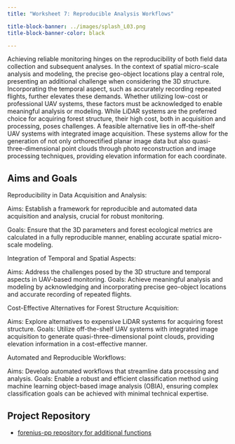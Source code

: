 ```yaml
---
title: "Worksheet 7: Reproducible Analysis Workflows"

title-block-banner: ../images/splash_L03.png
title-block-banner-color: black

---
```




Achieving reliable monitoring hinges on the reproducibility of both field data collection and subsequent analyses. In the context of spatial micro-scale analysis and modeling, the precise geo-object locations play a central role, presenting an additional challenge when considering the 3D structure. Incorporating the temporal aspect, such as accurately recording repeated flights, further elevates these demands. Whether utilizing low-cost or professional UAV systems, these factors must be acknowledged to enable meaningful analysis or modeling. While LiDAR systems are the preferred choice for acquiring forest structure, their high cost, both in acquisition and processing, poses challenges. A feasible alternative lies in off-the-shelf UAV systems with integrated image acquisition. These systems allow for the generation of not only orthorectified planar image data but also quasi-three-dimensional point clouds through photo reconstruction and image processing techniques, providing elevation information for each coordinate.

## Aims and Goals

Reproducibility in Data Acquisition and Analysis:

Aims: Establish a framework for reproducible and automated data acquisition and analysis, crucial for robust monitoring.

Goals: Ensure that the 3D parameters and forest ecological metrics are calculated in a fully reproducible manner, enabling accurate spatial micro-scale modeling.

Integration of Temporal and Spatial Aspects:

Aims: Address the challenges posed by the 3D structure and temporal aspects in UAV-based monitoring.
Goals: Achieve meaningful analysis and modeling by acknowledging and incorporating precise geo-object locations and accurate recording of repeated flights.

Cost-Effective Alternatives for Forest Structure Acquisition:

Aims: Explore alternatives to expensive LiDAR systems for acquiring forest structure.
Goals: Utilize off-the-shelf UAV systems with integrated image acquisition to generate quasi-three-dimensional point clouds, providing elevation information in a cost-effective manner.

Automated and Reproducible Workflows:

Aims: Develop automated workflows that streamline data processing and analysis.
Goals: Enable a robust and efficient classification method using machine learning object-based image analysis (OBIA), ensuring complex classification goals can be achieved with minimal technical expertise.

## Project Repository

* [forenius-pp repository for additional functions](https://gitlab.uni-marburg.de/reudenba/forgenius-pp)

